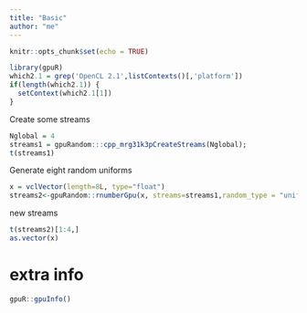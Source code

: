 ```yaml
---
title: "Basic"
author: "me"
---
```


<!--
%\VignetteEngine{knitr::knitr}
%\VignetteIndexEntry{Basic}
-->

```r
knitr::opts_chunk$set(echo = TRUE)
```


```r
library(gpuR)
which2.1 = grep('OpenCL 2.1',listContexts()[,'platform'])
if(length(which2.1)) {
  setContext(which2.1[1])
}
```

Create some streams
```r
Nglobal = 4
streams1 = gpuRandom:::cpp_mrg31k3pCreateStreams(Nglobal);
t(streams1)
```

Generate eight random uniforms
```r
x = vclVector(length=8L, type="float")
streams2<-gpuRandom::rnumberGpu(x, streams=streams1,random_type = "uniform")
```

new streams
```r
t(streams2)[1:4,]
as.vector(x)
```




# extra info

```r
gpuR::gpuInfo()
```

